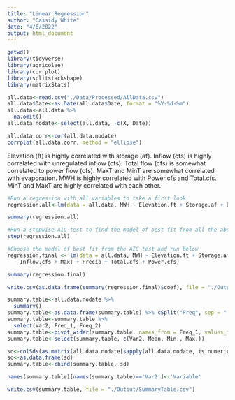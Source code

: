 ```yaml
---
title: "Linear Regression"
author: "Cassidy White"
date: "4/6/2022"
output: html_document
---
```


```r
getwd()
library(tidyverse)
library(agricolae)
library(corrplot)
library(splitstackshape)
library(matrixStats)
```

```r
all.data<-read.csv("./Data/Processed/AllData.csv")
all.data$Date<-as.Date(all.data$Date, format = "%Y-%d-%m")
all.data<-all.data %>%
  na.omit()
all.data.nodate<-select(all.data, -c(X, Date))
```

```r
all.data.corr<-cor(all.data.nodate)
corrplot(all.data.corr, method = "ellipse")
```

Elevation (ft) is highly correlated with storage (af).
Inflow (cfs) is highly correlated with unregulated inflow (cfs).
Total flow (cfs) is somewhat correlated to power flow (cfs).
MaxT and MinT are somewhat correlated with evaporation.
MWH is highly correlated with Power.cfs and Total.cfs.
MinT and MaxT are highly correlated with each other.

```r
#Run a regression with all variables to take a first look
regression.all<-lm(data = all.data, MWH ~ Elevation.ft + Storage.af + Evaporation.af + Inflow.cfs + UnregInflow.cfs + Bypass.cfs + Spillway.cfs +  MaxT + MinT + Precip + Snow + Total.cfs + Power.cfs)

summary(regression.all)

#Run a stepwise AIC test to find the model of best fit from all the above variables
step(regression.all)

#Choose the model of best fit from the AIC test and run below
regression.final <- lm(data = all.data, MWH ~ Elevation.ft + Storage.af + Evaporation.af + 
    Inflow.cfs + MaxT + Precip + Total.cfs + Power.cfs)

summary(regression.final)

write.csv(as.data.frame(summary(regression.final)$coef), file = "./Output/RegressionTable.csv")
```

```r
summary.table<-all.data.nodate %>%
  summary()
summary.table<-as.data.frame(summary.table) %>% cSplit("Freq", sep = ":", type.convert = FALSE) 
summary.table<-summary.table %>%
  select(Var2, Freq_1, Freq_2)
summary.table<-pivot_wider(summary.table, names_from = Freq_1, values_from = Freq_2)
summary.table<-select(summary.table, c(Var2, Mean, Min., Max.))

sd<-colSds(as.matrix(all.data.nodate[sapply(all.data.nodate, is.numeric)]))
sd<-as.data.frame(sd)
summary.table<-cbind(summary.table, sd)

names(summary.table)[names(summary.table)=='Var2']<-'Variable'

write.csv(summary.table, file = "./Output/SummaryTable.csv")
```

